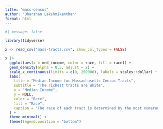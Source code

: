 ```yaml
---
title: "mass-census"
author: "Dharshan Lakshmikanthan"
format: html
---
```


```r
#| message: false

library(tidyverse)
```

```r
x <- read_csv("mass-tracts.csv", show_col_types = FALSE)
```

```r
x |>
  ggplot(aes(x = med_income, color = race, fill = race)) +
  geom_density(alpha = 0.5, adjust = 2) +
  scale_x_continuous(limits = c(0, 250000), labels = scales::dollar) +
  labs(
    title = "Median Income for Massachusetts Census Tracts",
    subtitle = "The richest tracts are White",
    x = "Median Income",
    y = NULL,
    color = "Race",
    fill = "Race",
    caption = "The race of each tract is determined by the most numerous racial group present in that tract. Data from the American Community Survey 2022."
  ) +
  theme_minimal() +
  theme(legend.position = "bottom")

```



